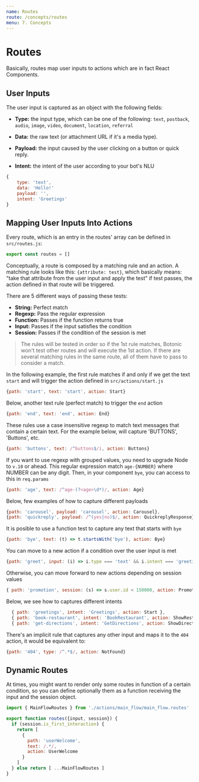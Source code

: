 ```yaml
---
name: Routes
route: /concepts/routes
menu: 7. Concepts
---
```




# Routes

Basically, routes map user inputs to actions which are in fact React Components.

## User Inputs

The user input is captured as an object with the following fields:

- **Type:** the input type, which can be one of the following:
`text`, `postback`, `audio`, `image`,  `video`, `document`, `location`, `referral`

* **Data:** the raw text (or attachment URL if it's a media type).

- **Payload:** the input caused by the user clicking on a button or quick reply.

* **Intent:** the intent of the user according to your bot's NLU

```javascript
{
    type: 'text',
    data: 'Hello!'
    payload: '',
    intent: 'Greetings'
}
```

## Mapping User Inputs Into Actions

Every route, which is an entry in the routes' array can be defined in `src/routes.js`:

```javascript
export const routes = []
```

Conceptually, a route is composed by a matching rule and an action. A matching rule looks like this: `{attribute: test}`,
which basically means: "take that attribute from the user input and apply the test" if test passes, the action defined in that route will be triggered.

There are 5 different ways of passing these tests:
* **String:** Perfect match
* **Regexp:** Pass the regular expression
* **Function:** Passes if the function returns true
* **Input:** Passes if the input satisfies the condition
* **Session:** Passes if the condition of the session is met

> The rules will be tested in order so if the 1st rule matches, Botonic won't test
> other routes and will execute the 1st action.
> If there are several matching rules in the same route, all of them have to pass
> to consider a match.

In the following example, the first rule matches if and only if we get the text `start` and will trigger the action defined in `src/actions/start.js`

```javascript
{path: 'start', text: 'start', action: Start}
```
Below, another text rule (perfect match) to trigger the `end` action
```javascript
{path: 'end', text: 'end', action: End}
```
These rules use a case insensitive regexp to match text messages that contain
a certain text. For the example below, will capture 'BUTTONS', 'Buttons', etc.

```javascript
{path: 'buttons', text: /^buttons$/i, action: Buttons}
```
If you want to use regexp with grouped values, you need to upgrade Node to `v.10`
or ahead. This regular expression match `age-{NUMBER}` where NUMBER can be any digit.
Then, in your component `bye`, you can access to this in `req.params`
```javascript
{path: 'age', text: /^age-(?<age>\d*)/, action: Age}
```
Below, few examples of how to capture different payloads
```javascript
{path: 'carousel', payload: 'carousel', action: Carousel},
{path: 'quickreply', payload: /^(yes|no)$/, action: QuickreplyResponse}
```
It is posible to use a function test to capture any text that starts with `bye`
```javascript
{path: 'bye', text: (t) => t.startsWith('bye'), action: Bye}
```
You can move to a new action if a condition over the user input is met
```javascript
{path: 'greet', input: (i) => i.type === 'text' && i.intent === 'greetings', action: Greet}
```
Otherwise, you can move forward to new actions depending on session values
```javascript
{ path: 'promotion', session: (s) => s.user.id < 150000, action: Promotion }
```
Below, we see how to captures different intents
```javascript
  { path: 'greetings', intent: 'Greetings', action: Start },
  { path: 'book-restaurant', intent: 'BookRestaurant', action: ShowRestaurants },
  { path: 'get-directions', intent: 'GetDirections', action: ShowDirections }
```
There's an implicit rule that captures any other input and maps it to
the `404` action, it would be equivalent to:
```javascript
{path: '404', type: /^.*$/, action: NotFound}
```

## Dynamic Routes
At times, you might want to render only some routes in function of a certain condition,
so you can define optionally them as a function receiving the input and the session object.

```javascript
import { MainFlowRoutes } from './actions/main_flow/main_flow.routes'

export function routes({input, session}) {
  if (session.is_first_interaction) {
    return [
      {
        path: 'userWelcome',
        text: /.*/,
        action: UserWelcome
      }
    ]
  } else return [ ...MainFlowRoutes ]
}
```
<div style={{display:"flex", justifyContent:"space-between"}}>
  <PrevButton title='NLU' href='/concepts/nlu' />
  <NextButton title="Webchat" href="/concepts/webchat" />
</div>
